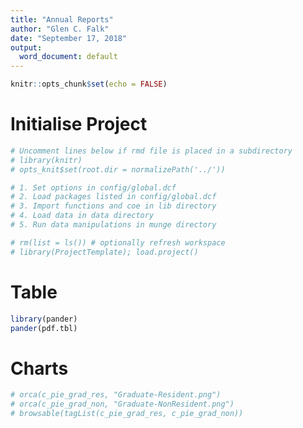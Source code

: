 ```yaml
---
title: "Annual Reports"
author: "Glen C. Falk"
date: "September 17, 2018"
output:
  word_document: default
---
```


```r
knitr::opts_chunk$set(echo = FALSE)
```
# Initialise Project
```r
# Uncomment lines below if rmd file is placed in a subdirectory
# library(knitr)
# opts_knit$set(root.dir = normalizePath('../')) 
```

```r
# 1. Set options in config/global.dcf
# 2. Load packages listed in config/global.dcf
# 3. Import functions and coe in lib directory
# 4. Load data in data directory
# 5. Run data manipulations in munge directory 

# rm(list = ls()) # optionally refresh workspace
# library(ProjectTemplate); load.project()
```             

# Table
```r
library(pander)
pander(pdf.tbl)
``` 
# Charts
```r
# orca(c_pie_grad_res, "Graduate-Resident.png")
# orca(c_pie_grad_non, "Graduate-NonResident.png")
# browsable(tagList(c_pie_grad_res, c_pie_grad_non))
```
